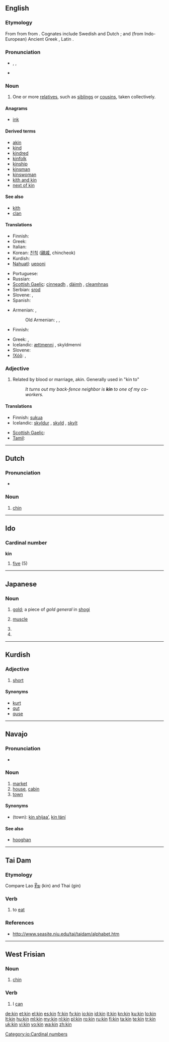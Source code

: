 {{also|kín|-kin}}
==English==

===Etymology===
From {{etyl|ang}} {{term|cynn|lang=ang}} from {{proto|Germanic|kunjan|lang=en}} from {{proto|Indo-European|gen-|produce|lang=en}}. Cognates include Swedish {{term|kön|lang=sv}} and Dutch {{term|kunne|lang=nl}}; and (from Indo-European) Ancient Greek {{term|γένος|tr=genos|lang=grc|sc=polytonic}}, Latin {{term|genus|lang=la}}.

===Pronunciation===
* {{enPR|kĭn}}, {{IPA|/kɪn/}}, {{SAMPA|/kIn/}}
* {{audio|en-us-kin.ogg|Audio (US)}}
*: {{rhymes|ɪn}}

===Noun===
{{en-noun|-}}

# One or more [[relative]]s, such as [[sibling]]s or [[cousin]]s, taken collectively.

====Anagrams====
* [[ink]]

====Derived terms====
* [[akin]]
* [[kind]]
* [[kindred]]
* [[kinfolk]]
* [[kinship]]
* [[kinsman]]
* [[kinswoman]]
* [[kith and kin]]
* [[next of kin]]

====See also====
* [[kith]]
* [[clan]]

====Translations====
{{trans-top|a relative}}
* Finnish: {{t+|fi|sukulainen}}
* Greek: {{t+|el|συγγενής|m|f|tr=sigenís}}
* Italian: {{t-|it|parente}}
* Korean: [[친척]] ([[親戚]], chincheok)
* Kurdish: {{ku-Arab|[[خزم]]}}
* [[Nahuatl]]: [[ueponi]]
{{trans-mid}}
* Portuguese: {{t+|pt|parente|m}}
* Russian: {{t|ru|родня|m|tr=rodnjá}}
* [[Scottish Gaelic]]: [[cinneadh]] {{m}}, [[dàimh]] {{f}}, [[cleamhnas]] {{m}}
* Serbian: [[srod]] {{m}}
* Slovene: {{t|sl|sorodnik|m}},  {{t|sl|sorodnica|f}}
* Spanish: {{t+|es|pariente}}
{{trans-bottom}}

{{trans-top|relatives collectively}}
* Armenian: {{t-|hy|ցեղ|tr=c’eġ}}, {{t|hy|տոհմ|tr=tohm}}
*: Old Armenian: {{tø|xcl|ցեղ|tr=c’eł|sc=Armn|xs=Old Armenian}}, {{tø|xcl|տոհմ|tr=tohm|sc=Armn|xs=Old Armenian}}, {{tø|xcl|զարմ|tr=zarm|sc=Armn|xs=Old Armenian}}
* Finnish: {{t+|fi|suku}}
{{trans-mid}}
* Greek: {{t|el|συγγενείς|m|f|p|tr=sigenís}},  {{t+|el|οικογένεια|f|tr=ikogénia}}
* Icelandic: [[ættmenni]] {{n|p}}, skyldmenni {{n|p}}
* Slovene: {{t|sl|sorodstvo|n}}
* [[!Xóõ]]: {{tø|nmn|tâa}},{{tø|nmn|!kxʻái}}
{{trans-bottom}}

===Adjective===
{{en-adj|-}}

# Related by blood or marriage, akin.  Generally used in "kin to"
#: ''It turns out my back-fence neighbor is '''kin''' to one of my co-workers.''

====Translations====
{{trans-top|related by blood or marriage}}
* Finnish: [[suku]]a
* Icelandic: [[skyldur]] {{m}}, [[skyld]] {{f}}, [[skylt]] {{n}}
{{trans-mid}}
* [[Scottish Gaelic]]: {{t-|gd|càirdeach|xs=Scottish Gaelic}}
* [[Tamil]]: {{t|ta|கேளிர்|xs=Tamil}}
{{trans-bottom}}

----

==Dutch==

===Pronunciation===
* {{audio|Nl-kin.ogg|audio}}

===Noun===
{{nl-noun|g1=m|g2=f|pl=kinnen|dim=kinnetje}}

# {{anatomy|lang=nl}} [[chin]]

----

==Ido==

===Cardinal number===
'''kin'''

# [[five]] (5)

[[Category:io:Cardinal numbers]]

----

==Japanese==
{{ja-see-also|kiin}}

===Noun===
{{ja-noun|r|hira=きん}}

# {{ja-def|金}} [[gold]]; a piece of ''gold general'' in [[shogi]]
# {{ja-def|筋}} [[muscle]]
# {{ja-def|勤}}
# {{ja-def|菌}}

----

==Kurdish==

===Adjective===
{{infl|ku|noun}}

# [[short]]

====Synonyms====
* [[kurt]]
* [[qut]]
* [[quse]]

----

==Navajo==

===Pronunciation===
* {{IPA|[kxɪ̀n]|lang=nv}}

===Noun===
{{infl|nv|noun}}

# [[market]]
# [[house]], [[cabin]]
# [[town]]

====Synonyms====
* (town): [[kin shijaaʼ]], [[kin łání]]

====See also====
* [[hooghan]]

----

==Tai Dam==

===Etymology===
Compare Lao [[ກິນ]] (kin) and Thai {{Thai|[[กิน]]}} (gin)

===Verb===
{{infl|blt|verb}}
# to [[eat]]

===References===
* http://www.seasite.niu.edu/tai/taidam/alphabet.htm

----

==West Frisian==

===Noun===
{{infl|fy|noun}}

# [[chin]]

===Verb===
{{infl|fy|verb|cat=verb forms}}

# I [[can]]

[[de:kin]]
[[et:kin]]
[[el:kin]]
[[es:kin]]
[[fr:kin]]
[[fy:kin]]
[[io:kin]]
[[id:kin]]
[[it:kin]]
[[kn:kin]]
[[ku:kin]]
[[lo:kin]]
[[lt:kin]]
[[hu:kin]]
[[ml:kin]]
[[my:kin]]
[[nl:kin]]
[[pl:kin]]
[[ro:kin]]
[[ru:kin]]
[[fi:kin]]
[[ta:kin]]
[[te:kin]]
[[tr:kin]]
[[uk:kin]]
[[vi:kin]]
[[vo:kin]]
[[wa:kin]]
[[zh:kin]]